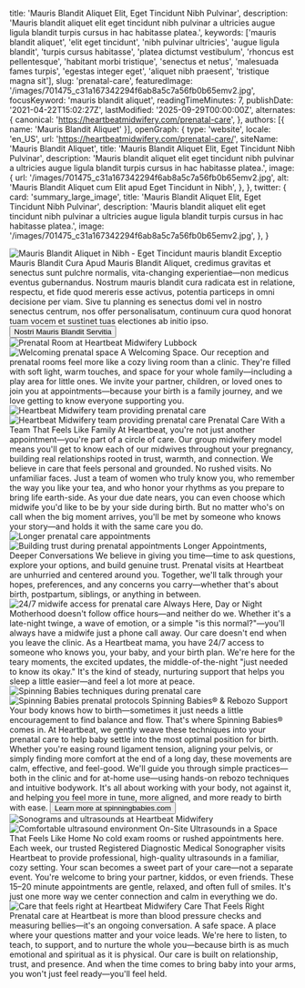   title: 'Mauris Blandit Aliquet Elit, Eget Tincidunt Nibh Pulvinar',
  description: 'Mauris blandit aliquet elit eget tincidunt nibh pulvinar a ultricies augue ligula blandit turpis cursus in hac habitasse platea.',
  keywords: ['mauris blandit aliquet', 'elit eget tincidunt', 'nibh pulvinar ultricies', 'augue ligula blandit', 'turpis cursus habitasse', 'platea dictumst vestibulum', 'rhoncus est pellentesque', 'habitant morbi tristique', 'senectus et netus', 'malesuada fames turpis', 'egestas integer eget', 'aliquet nibh praesent', 'tristique magna sit'],
  slug: 'prenatal-care',
  featuredImage: '/images/701475_c31a167342294f6ab8a5c7a56fb0b65emv2.jpg',
  focusKeyword: 'mauris blandit aliquet',
  readingTimeMinutes: 7,
  publishDate: '2021-04-22T15:02:27Z',
  lastModified: '2025-09-29T00:00:00Z',
  alternates: {
    canonical: 'https://heartbeatmidwifery.com/prenatal-care',
  },
  authors: [{ name: 'Mauris Blandit Aliquet' }],
  openGraph: {
    type: 'website',
    locale: 'en_US',
    url: 'https://heartbeatmidwifery.com/prenatal-care/',
    siteName: 'Mauris Blandit Aliquet',
    title: 'Mauris Blandit Aliquet Elit, Eget Tincidunt Nibh Pulvinar',
    description: 'Mauris blandit aliquet elit eget tincidunt nibh pulvinar a ultricies augue ligula blandit turpis cursus in hac habitasse platea.',
    image: {
      url: '/images/701475_c31a167342294f6ab8a5c7a56fb0b65emv2.jpg',
      alt: 'Mauris Blandit Aliquet cum Elit apud Eget Tincidunt in Nibh',
    },
  },
  twitter: {
    card: 'summary_large_image',
    title: 'Mauris Blandit Aliquet Elit, Eget Tincidunt Nibh Pulvinar',
    description: 'Mauris blandit aliquet elit eget tincidunt nibh pulvinar a ultricies augue ligula blandit turpis cursus in hac habitasse platea.',
    image: '/images/701475_c31a167342294f6ab8a5c7a56fb0b65emv2.jpg',
  },
}


<Navbar />

<div className="relative">
  <div className="absolute inset-y-0 left-0 w-full lg:w-3/4 bg-body2 z-0"></div>
  <div className="pt-0 pb-20 lg:py-24 px-6 mx-auto max-w-[1600px] relative">
    <Columns reverseColumns>
      <Column className="relative -mx-6">
        <Image
          className="w-full h-[450px] sm:h-[600px] lg:h-[800px] object-cover"
          src="/images/701475_c31a167342294f6ab8a5c7a56fb0b65emv2.jpg"
          alt="Mauris Blandit Aliquet in Nibh - Eget Tincidunt"
          rounded="rounded-none"
          size="large"
          lazy={false}
        />
        <Accent className="absolute hidden lg:block -bottom-10 lg:bottom-auto left-6 lg:-top-20 lg:-left-40 transform -rotate-12">mauris blandit</Accent>
      </Column>
      <Column className="mx-auto max-w-2xl lg:max-w-7xl">
        <Heading
          as="h1"
          className="max-w-2xl"
        >
          Exceptio Mauris Blandit Cura
        </Heading>
        <Paragraph>Apud Mauris Blandit Aliquet, credimus gravitas et senectus sunt pulchre normalis, vita-changing experientiae—non medicus eventus gubernandus. Nostrum mauris blandit cura radicata est in relatione, respectu, et fide quod mereris esse activus, potentia particeps in omni decisione per viam.</Paragraph>
        <Paragraph>Sive tu planning es senectus domi vel in nostro senectus centrum, nos offer personalisatum, continuum cura quod honorat tuam vocem et sustinet tuas electiones ab initio ipso.</Paragraph>
        <Buttons className="">
          <Button
            href="#services"
            icon="heroicons:arrow-down-16-solid"
            iconPlacement="after"
          >
            Nostri Mauris Blandit Servitia
          </Button>
        </Buttons>
      </Column>
    </Columns>
  </div>
</div>

<Section className="bg-body py-30">
  <Columns gap="gap-10 lg:gap-20">
    <Column className="aspect-[4/5] relative">
      <Image
        src="/images/img_8389-hdr.jpg"
        alt="Prenatal Room at Heartbeat Midwifery Lubbock"
        className="absolute bottom-0 left-0 z-10 w-[75%] object-cover"
        size="large"
      />
      <Image
        src="/images/img_8483.jpg"
        alt="Welcoming prenatal space"
        className="w-[65%] absolute top-0 right-0 object-cover shadow-2xl"
        rounded="rounded-b-none rounded-t-full"
        size="large"
      />
    </Column>
    <Column>
      <Heading
        as="h2"
        id="services"
      >
        A Welcoming Space.
      </Heading>
      <Paragraph>Our reception and prenatal rooms feel more like a cozy living room than a clinic. They're filled with soft light, warm touches, and space for your whole family—including a play area for little ones. We invite your partner, children, or loved ones to join you at appointments—because your birth is a family journey, and we love getting to know everyone supporting you.</Paragraph>
    </Column>
  </Columns>
  <Gallery
    columns={5}
    align="none"
    className="mt-10 lg:mt-20"
  >
    <GalleryItem
      src="/images/img_8380-hdr-2.jpg"
      size="large"
    />
    <GalleryItem
      src="/images/img_8374-hdr.jpg"
      size="large"
    />
    <GalleryItem
      src="/images/img_8386-hdr.jpg"
      size="large"
    />
    <GalleryItem
      src="/images/img_8407-hdr.jpg"
      size="large"
    />
    <GalleryItem
      src="/images/img_8383-hdr.jpg"
      size="large"
    />
    <GalleryItem
      src="/images/img_8410-hdr.jpg"
      size="large"
    />
    <GalleryItem
      src="/images/img_8392-hdr.jpg"
      size="large"
    />
    <GalleryItem
      src="/images/img_8401-hdr.jpg"
      size="large"
    />
  </Gallery>
</Section>

<Section className="py-30 bg-gradient-to-b from-body2 to-body-light">
  <Columns
    reverseColumns
    gap="gap-10 lg:gap-20"
  >
    <Column className="aspect-[5/5] relative">
      <Image
        src="/images/heartbeat-37.jpg"
        alt="Heartbeat Midwifery team providing prenatal care"
        className="absolute top-0 left-0 z-10 w-[75%] object-cover"
        rounded="rounded-t-full"
        size="large"
      />
      <Image
        src="/images/453478898_18089831266466352_9042338414436093707_n.jpg"
        alt="Heartbeat Midwifery team providing prenatal care"
        className="absolute bottom-0 right-0 z-0 w-[75%] object-cover shadow-2xl"
        rounded="rounded-t-none"
        size="large"
      />
    </Column>
    <Column>
      <Heading
        as="h3"
        styleAs="h2"
      >
        Prenatal Care With a Team That Feels Like Family
      </Heading>
      <Paragraph>At Heartbeat, you're not just another appointment—you're part of a circle of care. Our group midwifery model means you'll get to know each of our midwives throughout your pregnancy, building real relationships rooted in trust, warmth, and connection.</Paragraph>
      <Paragraph>We believe in care that feels personal and grounded. No rushed visits. No unfamiliar faces. Just a team of women who truly know you, who remember the way you like your tea, and who honor your rhythms as you prepare to bring life earth-side.</Paragraph>
      <Paragraph>As your due date nears, you can even choose which midwife you'd like to be by your side during birth. But no matter who's on call when the big moment arrives, you'll be met by someone who knows your story—and holds it with the same care you do.</Paragraph>
    </Column>
  </Columns>
</Section>

<Section className="py-30 bg-body">
  <Columns
    reverseColumns={false}
    gap="gap-10 lg:gap-20"
  >
    <Column className="aspect-[12/11] relative">
      <Image
        src="/images/dsc_4426.jpg"
        alt="Longer prenatal care appointments"
        className="absolute bottom-0 left-0 z-10 w-[75%] object-cover"
        size="large"
      />
      <Image
        src="/images/312556535_873350770712185_80951790363417482_n.jpg"
        alt="Building trust during prenatal appointments"
        className="w-[65%] absolute top-0 right-0 object-cover shadow-2xl"
        rounded="rounded-b-none rounded-t-full"
        size="large"
      />
    </Column>
    <Column>
      <Heading
        as="h3"
        styleAs="h2"
      >
        Longer Appointments, Deeper Conversations
      </Heading>
      <Paragraph>We believe in giving you time—time to ask questions, explore your options, and build genuine trust. Prenatal visits at Heartbeat are unhurried and centered around you. Together, we'll talk through your hopes, preferences, and any concerns you carry—whether that's about birth, postpartum, siblings, or anything in between.</Paragraph>
    </Column>
  </Columns>
</Section>

<Section className="py-30 bg-body-dark">
  <Columns
    reverseColumns={false}
    gap="gap-10 lg:gap-20"
  >
    <Column>
      <Image
        src="/images/701475_1d4eaa1dd8d745b19caf43b20ba90d66mv2.jpg"
        alt="24/7 midwife access for prenatal care"
        className="object-cover"
        size="large"
      />
    </Column>
    <Column>
      <Heading
        as="h3"
        styleAs="h2"
      >
        Always Here, Day or Night
      </Heading>
      <Paragraph>Motherhood doesn't follow office hours—and neither do we. Whether it's a late-night twinge, a wave of emotion, or a simple "is this normal?"—you'll always have a midwife just a phone call away.</Paragraph>
      <Paragraph>Our care doesn't end when you leave the clinic. As a Heartbeat mama, you have 24/7 access to someone who knows you, your baby, and your birth plan. We're here for the teary moments, the excited updates, the middle-of-the-night "just needed to know its okay."</Paragraph>
      <Paragraph>It's the kind of steady, nurturing support that helps you sleep a little easier—and feel a lot more at peace.</Paragraph>
    </Column>
  </Columns>
</Section>

<Section className="py-30 bg-body2">
  <Columns
    reverseColumns={true}
    gap="gap-10 lg:gap-20"
  >
    <Column className="aspect-[4/5] relative">
      <Image
        src="/images/dsc_4428.jpg"
        alt="Spinning Babies techniques during prenatal care"
        className="absolute bottom-0 right-0 z-10 w-[75%] object-cover"
        size="large"
      />
      <Image
        src="/images/xt21341-3600.jpg"
        alt="Spinning Babies prenatal protocols"
        className="w-[65%] absolute top-0 left-0 object-cover shadow-2xl"
        rounded="rounded-b-none rounded-t-full"
        size="large"
      />
    </Column>
    <Column>
      <Heading
        as="h3"
        styleAs="h2"
      >
        Spinning Babies® & Rebozo Support
      </Heading>
      <Paragraph>Your body knows how to birth—sometimes it just needs a little encouragement to find balance and flow. That's where Spinning Babies® comes in.</Paragraph>
      <Paragraph>At Heartbeat, we gently weave these techniques into your prenatal care to help baby settle into the most optimal position for birth. Whether you're easing round ligament tension, aligning your pelvis, or simply finding more comfort at the end of a long day, these movements are calm, effective, and feel-good.</Paragraph>
      <Paragraph>We'll guide you through simple practices—both in the clinic and for at-home use—using hands-on rebozo techniques and intuitive bodywork. It's all about working with your body, not against it, and helping you feel more in tune, more aligned, and more ready to birth with ease.</Paragraph>
      <Buttons>
        <Button
          variant="primary"
          href="https://spinningbabies.com"
          icon="heroicons:arrow-right-16-solid"
          iconPlacement="after"
        >
          Learn more at spinningbabies.com
        </Button>
      </Buttons>
    </Column>
  </Columns>
</Section>

<Section className="py-30 bg-body-dark">
  <Columns
    reverseColumns={false}
    gap="gap-10 lg:gap-20"
  >
    <Column className="aspect-[4/5] relative">
      <Image
        src="/images/sono.jpg"
        alt="Sonograms and ultrasounds at Heartbeat Midwifery"
        className="absolute bottom-0 left-0 z-10 w-[75%] object-cover"
        size="large"
      />
      <Image
        src="/images/img_6193.jpeg"
        alt="Comfortable ultrasound environment"
        className="w-[65%] absolute top-0 right-0 object-cover shadow-2xl"
        rounded="rounded-b-none rounded-t-full"
        size="large"
      />
    </Column>
    <Column>
      <Heading
        as="h3"
        styleAs="h2"
      >
        On-Site Ultrasounds in a Space That Feels Like Home
      </Heading>
      <Paragraph>No cold exam rooms or rushed appointments here. Each week, our trusted Registered Diagnostic Medical Sonographer visits Heartbeat to provide professional, high-quality ultrasounds in a familiar, cozy setting.</Paragraph>
      <Paragraph>Your scan becomes a sweet part of your care—not a separate event. You're welcome to bring your partner, kiddos, or even friends. These 15–20 minute appointments are gentle, relaxed, and often full of smiles. It's just one more way we center connection and calm in everything we do.</Paragraph>
    </Column>
  </Columns>
</Section>

<Section className="py-30 bg-body2">
  <Columns
    reverseColumns={false}
    gap="gap-10 lg:gap-20"
  >
    <Column>
      <Image
        src="/images/hearttoshutterphoto-hs1_3513-copy.jpg"
        alt="Care that feels right at Heartbeat Midwifery"
        className="object-cover"
        size="large"
      />
    </Column>
    <Column>
      <Heading
        as="h3"
        styleAs="h2"
      >
        Care That Feels Right
      </Heading>
      <Paragraph>Prenatal care at Heartbeat is more than blood pressure checks and measuring bellies—it's an ongoing conversation. A safe space. A place where your questions matter and your voice leads.</Paragraph>
      <Paragraph>We're here to listen, to teach, to support, and to nurture the whole you—because birth is as much emotional and spiritual as it is physical. Our care is built on relationship, trust, and presence.</Paragraph>
      <Paragraph>And when the time comes to bring baby into your arms, you won't just feel ready—you'll feel held.</Paragraph>
    </Column>
  </Columns>
</Section>

<PageFooter />

